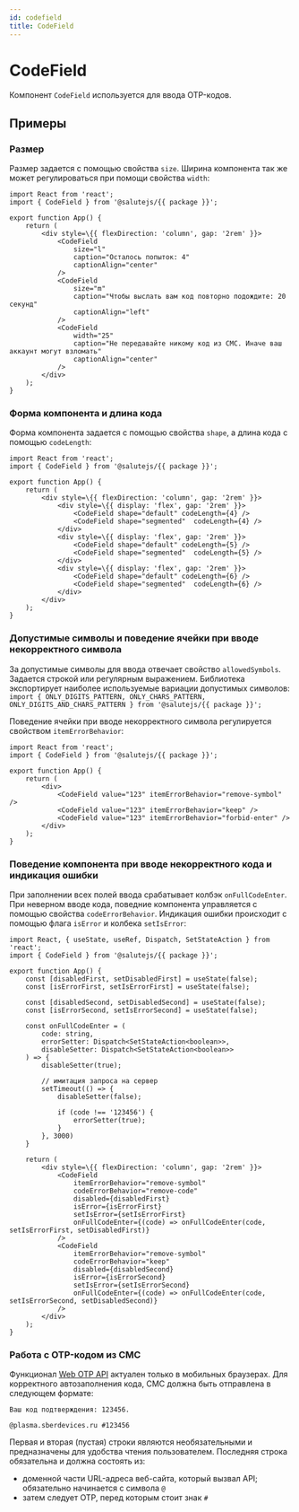 ```yaml
---
id: codefield
title: CodeField
---
```



# CodeField
Компонент `CodeField` используется для ввода OTP-кодов.

<Description name="CodeField" />
<PropsTable name="CodeField" />

## Примеры

### Размер
Размер задается с помощью свойства `size`. 
Ширина компонента так же может регулироваться при помощи свойства `width`:

```tsx live
import React from 'react';
import { CodeField } from '@salutejs/{{ package }}';

export function App() {
    return (
        <div style=\{{ flexDirection: 'column', gap: '2rem' }}>
            <CodeField
                size="l"
                caption="Осталось попыток: 4"
                captionAlign="center"
            />
            <CodeField
                size="m"
                caption="Чтобы выслать вам код повторно подождите: 20 секунд"
                captionAlign="left"
            />
            <CodeField 
                width="25"
                caption="Не передавайте никому код из СМС. Иначе ваш аккаунт могут взломать"
                captionAlign="center"
            />
        </div>
    );
}
```

### Форма компонента и длина кода
Форма компонента задается с помощью свойства `shape`, а длина кода с помощью `codeLength`:

```tsx live
import React from 'react';
import { CodeField } from '@salutejs/{{ package }}';

export function App() {
    return (
        <div style=\{{ flexDirection: 'column', gap: '2rem' }}>
            <div style=\{{ display: 'flex', gap: '2rem' }}>
                <CodeField shape="default" codeLength={4} />
                <CodeField shape="segmented"  codeLength={4} />
            </div>
            <div style=\{{ display: 'flex', gap: '2rem' }}>
                <CodeField shape="default" codeLength={5} />
                <CodeField shape="segmented"  codeLength={5} />
            </div>
            <div style=\{{ display: 'flex', gap: '2rem' }}>
                <CodeField shape="default" codeLength={6} />
                <CodeField shape="segmented"  codeLength={6} />
            </div>
        </div>
    );
}
```

### Допустимые символы и поведение ячейки при вводе некорректного символа
За допустимые символы для ввода отвечает свойство `allowedSymbols`. Задается строкой или регулярным выражением.
Библиотека экспортирует наиболее используемые вариации допустимых символов:
`import { ONLY_DIGITS_PATTERN, ONLY_CHARS_PATTERN, ONLY_DIGITS_AND_CHARS_PATTERN } from '@salutejs/{{ package }}';`

Поведение ячейки при вводе некорректного символа регулируется свойством `itemErrorBehavior`:

```tsx live
import React from 'react';
import { CodeField } from '@salutejs/{{ package }}';

export function App() {
    return (
        <div>
            <CodeField value="123" itemErrorBehavior="remove-symbol" />
            <CodeField value="123" itemErrorBehavior="keep" />
            <CodeField value="123" itemErrorBehavior="forbid-enter" />
        </div>
    );
}
```

### Поведение компонента при вводе некорректного кода и индикация ошибки
При заполнении всех полей ввода срабатывает колбэк `onFullCodeEnter`. 
При неверном вводе кода, поведние компонента управляется с помощью свойства `codeErrorBehavior`. 
Индикация ошибки происходит с помощью флага `isError` и колбека `setIsError`:

```tsx live
import React, { useState, useRef, Dispatch, SetStateAction } from 'react';
import { CodeField } from '@salutejs/{{ package }}';

export function App() {
    const [disabledFirst, setDisabledFirst] = useState(false);
    const [isErrorFirst, setIsErrorFirst] = useState(false);
    
    const [disabledSecond, setDisabledSecond] = useState(false);
    const [isErrorSecond, setIsErrorSecond] = useState(false);

    const onFullCodeEnter = (
        code: string,
        errorSetter: Dispatch<SetStateAction<boolean>>,
        disableSetter: Dispatch<SetStateAction<boolean>>
    ) => {
        disableSetter(true);

        // имитация запроса на сервер
        setTimeout(() => {
            disableSetter(false);

            if (code !== '123456') {
                errorSetter(true);
            }
        }, 3000)
    }

    return (
        <div style=\{{ flexDirection: 'column', gap: '2rem' }}>
            <CodeField
                itemErrorBehavior="remove-symbol"
                codeErrorBehavior="remove-code"
                disabled={disabledFirst}
                isError={isErrorFirst}
                setIsError={setIsErrorFirst}
                onFullCodeEnter={(code) => onFullCodeEnter(code, setIsErrorFirst, setDisabledFirst)}
            />
            <CodeField
                itemErrorBehavior="remove-symbol"
                codeErrorBehavior="keep"
                disabled={disabledSecond}
                isError={isErrorSecond}
                setIsError={setIsErrorSecond}
                onFullCodeEnter={(code) => onFullCodeEnter(code, setIsErrorSecond, setDisabledSecond)}
            />
        </div>
    );
}
```

### Работа с OTP-кодом из СМС
Функционал [Web OTP API](https://developer.mozilla.org/en-US/docs/Web/API/WebOTP_API) актуален только в мобильных браузерах. 
Для корректного автозаполнения кода, СМС должна быть отправлена в следующем формате:
```
Ваш код подтверждения: 123456.

@plasma.sberdevices.ru #123456
```

Первая и вторая (пустая) строки являются необязательными и предназначены для удобства чтения пользователем.
Последняя строка обязательна и должна состоять из:
- доменной части URL-адреса веб-сайта, который вызвал API; обязательно начинается с символа `@`
- затем следует OTP, перед которым стоит знак `#`
